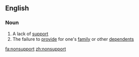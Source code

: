 ==English==

===Noun===
{{en-noun|-}}

# A lack of [[support]]
# The failure to [[provide]] for one's [[family]] or other [[dependent]]s

[[fa:nonsupport]]
[[zh:nonsupport]]